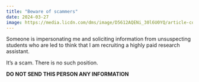 ```yaml
---
title: "Beware of scammers"
date: 2024-03-27
image: https://media.licdn.com/dms/image/D5612AQENi_30l6U0YQ/article-cover_image-shrink_720_1280/0/1653949494862?e=2147483647&v=beta&t=RnAY-aEYkrE2NlgiD5FC-w0-JRq5w5WsWO6ppxN7OVw
---
```


Someone is impersonating me and soliciting information from unsuspecting students who are led to think that I am recruiting a highly paid research assistant.

It's a scam. There is no such position.

**DO NOT SEND THIS PERSON ANY INFORMATION**
